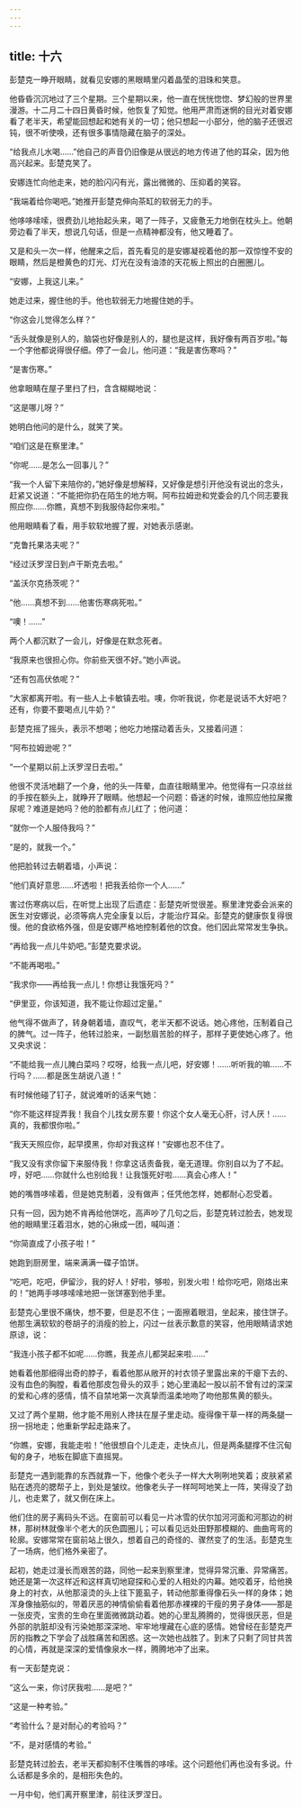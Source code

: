 ```yaml
---
---
---
```

title: 十六
---




彭楚克一睁开眼睛，就看见安娜的黑眼睛里闪着晶莹的泪珠和笑意。

他昏昏沉沉地过了三个星期。三个星期以来，他一直在恍恍惚惚、梦幻般的世界里漫游。十二月二十四日黄昏时候，他恢复了知觉。他用严肃而迷惘的目光对着安娜看了老半天，希望能回想起和她有关的一切；他只想起一小部分，他的脑子还很迟钝，很不听使唤，还有很多事情隐藏在脑子的深处。

“给我点儿水喝……”他自己的声音仍旧像是从很远的地方传进了他的耳朵，因为他高兴起来。彭楚克笑了。

安娜连忙向他走来，她的脸闪闪有光，露出微微的、压抑着的笑容。

“我端着给你喝吧。”她推开彭楚克伸向茶缸的软弱无力的手。

他哆哆嗦嗦，很费劲儿地抬起头来，喝了一阵子，又疲惫无力地倒在枕头上。他朝旁边看了半天，想说几句话，但是一点精神都没有，他又睡着了。

又是和头一次一样，他醒来之后，首先看见的是安娜凝视着他的那一双惊惶不安的眼睛，然后是橙黄色的灯光、灯光在没有油漆的天花板上照出的白圈圈儿。

“安娜，上我这儿来。”

她走过来，握住他的手。他也软弱无力地握住她的手。

“你这会儿觉得怎么样？”

“舌头就像是别人的，脑袋也好像是别人的，腿也是这样，我好像有两百岁啦。”每一个字他都说得很仔细。停了一会儿，他问道：“我是害伤寒吗？”

“是害伤寒。”

他拿眼睛在屋子里扫了扫，含含糊糊地说：

“这是哪儿呀？”

她明白他问的是什么，就笑了笑。

“咱们这是在察里津。”

“你呢……是怎么一回事儿？”

“我一个人留下来陪你的，”她好像是想解释，又好像是想引开他没有说出的念头，赶紧又说道：“不能把你扔在陌生的地方啊。阿布拉姆逊和党委会的几个同志要我照应你……你瞧，真想不到我服侍起你来啦。”

他用眼睛看了看，用手软软地握了握，对她表示感谢。

“克鲁托果洛夫呢？”

“经过沃罗涅日到卢干斯克去啦。”

“盖沃尔克扬茨呢？”

“他……真想不到……他害伤寒病死啦。”

“噢！……”

两个人都沉默了一会儿，好像是在默念死者。

“我原来也很担心你。你前些天很不好。”她小声说。

“还有包高伏依呢？”

“大家都离开啦。有一些人上卡敏镇去啦。噢，你听我说，你老是说话不大好吧？还有，你要不要喝点儿牛奶？”

彭楚克摇了摇头，表示不想喝；他吃力地摆动着舌头，又接着问道：

“阿布拉姆逊呢？”

“一个星期以前上沃罗涅日去啦。”

他很不灵活地翻了一个身，他的头一阵晕，血直往眼睛里冲。他觉得有一只凉丝丝的手按在额头上，就睁开了眼睛。他想起一个问题：昏迷的时候，谁照应他拉屎撒尿呢？难道是她吗？他的脸都有点儿红了；他问道：

“就你一个人服侍我吗？”

“是的，就我一个。”

他把脸转过去朝着墙，小声说：

“他们真好意思……坏透啦！把我丢给你一个人……”

害过伤寒病以后，在听觉上出现了后遗症：彭楚克听觉很差。察里津党委会派来的医生对安娜说，必须等病人完全康复以后，才能治疗耳朵。彭楚克的健康恢复得很慢。他的食欲格外强，但是安娜严格地控制着他的饮食。他们因此常常发生争执。

“再给我一点儿牛奶吧。”彭楚克要求说。

“不能再喝啦。”

“我求你——再给我一点儿！你想让我饿死吗？”

“伊里亚，你该知道，我不能让你超过定量。”

他气得不做声了，转身朝着墙，直叹气，老半天都不说话。她心疼他，压制着自己的脾气。过一阵子，他转过脸来，一副愁眉苦脸的样子，那样子更使她心疼了。他又央求说：

“不能给我一点儿腌白菜吗？哎呀，给我一点儿吧，好安娜！……听听我的嘛……不行吗？……都是医生胡说八道！”

有时候他碰了钉子，就说难听的话来气她：

“你不能这样捉弄我！我自个儿找女房东要！你这个女人毫无心肝，讨人厌！……真的，我都恨你啦。”

“我天天照应你，起早摸黑，你却对我这样！”安娜也忍不住了。

“我又没有求你留下来服侍我！你拿这话责备我，毫无道理。你别自以为了不起。哼，好吧……你就什么也别给我！让我饿死好啦……真会心疼人！”

她的嘴唇哆嗦着，但是她克制着，没有做声；任凭他怎样，她都耐心忍受着。

只有一回，因为她不肯再给他饼吃，高声吵了几句之后，彭楚克转过脸去，她发现他的眼睛里汪着泪水，她的心揪成一团，喊叫道：

“你简直成了小孩子啦！”

她跑到厨房里，端来满满一碟子馅饼。

“吃吧，吃吧，伊留沙，我的好人！好啦，够啦，别发火啦！给你吃吧，刚烙出来的！”她两手哆哆嗦嗦地把一张饼塞到他手里。

彭楚克心里很不痛快，想不要，但是忍不住；一面擦着眼泪，坐起来，接住饼子。他那生满软软的卷胡子的消瘦的脸上，闪过一丝表示歉意的笑容，他用眼睛请求她原谅，说：

“我连小孩子都不如呢……你瞧，我差点儿都哭起来啦……”

她看着他那细得出奇的脖子，看着他那从敞开的衬衣领子里露出来的干瘪下去的、没有血色的胸膛，看着他那皮包骨头的双手；她心里涌起一股以前不曾有过的深深的爱和心疼的感情，情不自禁地第一次真挚而温柔地吻了吻他那焦黄的额头。

又过了两个星期，他才能不用别人搀扶在屋子里走动。瘦得像干草一样的两条腿一拐一拐地走；他重新学起走路来了。

“你瞧，安娜，我能走啦！”他很想自个儿走走，走快点儿，但是两条腿撑不住沉甸甸的身子，地板在脚底下直摇晃。

彭楚克一遇到能靠的东西就靠一下，他像个老头子一样大大咧咧地笑着；皮肤紧紧贴在透亮的腮帮子上，到处是皱纹。他像老头子一样呵呵地笑上一阵，笑得没了劲儿，也走累了，就又倒在床上。

他们住的房子离码头不远。在窗前可以看见一片冰雪的伏尔加河河面和河那边的树林，那树林就像半个老大的灰色圆圈儿；可以看见远处田野那模糊的、曲曲弯弯的轮廓。安娜常常在窗前站上很久，想着自己的奇怪的、骤然变了的生活。彭楚克生了一场病，他们格外亲密了。

起初，她走过漫长而艰苦的路，同他一起来到察里津，觉得异常沉重、异常痛苦。她还是第一次这样近和这样真切地窥探和心爱的人相处的内幕。她咬着牙，给他换身上的衬衣，从他那滚烫的头上往下篦虱子，转动他那重得像石头一样的身体；她浑身像抽筋似的，带着厌恶的神情偷偷看着他那赤裸裸的干瘦的男子身体——那是一张皮壳，宝贵的生命在里面微微跳动着。她的心里乱腾腾的，觉得很厌恶，但是外部的肮脏却没有污染她那深深地、牢牢地埋藏在心底的感情。她曾经在彭楚克严厉的指教之下学会了战胜痛苦和困惑。这一次她也战胜了。到末了只剩了同甘共苦的心情，再就是深深的爱情像泉水一样，腾腾地冲了出来。

有一天彭楚克说：

“这么一来，你讨厌我啦……是吧？”

“这是一种考验。”

“考验什么？是对耐心的考验吗？”

“不，是对感情的考验。”

彭楚克转过脸去，老半天都抑制不住嘴唇的哆嗦。这个问题他们再也没有多说。什么话都是多余的，是相形失色的。

一月中旬，他们离开察里津，前往沃罗涅日。